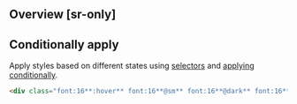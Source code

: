 ## Overview [sr-only]
<Overview/>

## Conditionally apply
Apply styles based on different states using [selectors](/guide/state-selectors) and [applying conditionally](/guide/applying-conditionally).
```html
<div class="font:16**:hover** font:16**@sm** font:16**@dark** font:16**@print**">…</div>
```


